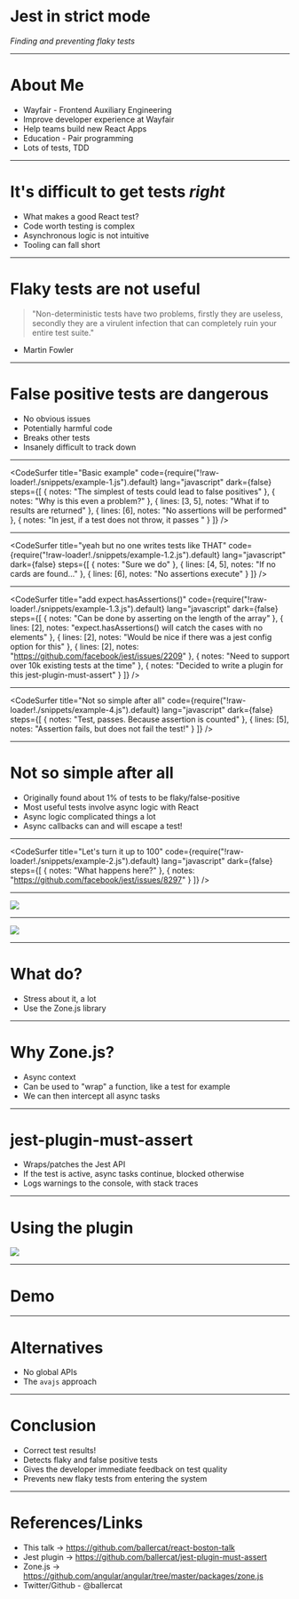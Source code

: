 

# Jest in strict mode

_Finding and preventing flaky tests_

---

# About Me

- Wayfair - Frontend Auxiliary Engineering
- Improve developer experience at Wayfair
- Help teams build new React Apps
- Education - Pair programming
- Lots of tests, TDD

---

# It's difficult to get tests _right_

- What makes a good React test?
- Code worth testing is complex
- Asynchronous logic is not intuitive
- Tooling can fall short

---

# Flaky tests are not useful

> "Non-deterministic tests have two problems, firstly they are useless, secondly they are a virulent infection that can completely ruin your entire test suite."

- Martin Fowler

---

# False positive tests are dangerous

- No obvious issues
- Potentially harmful code
- Breaks other tests
- Insanely difficult to track down

---

<CodeSurfer
  title="Basic example"
  code={require("!raw-loader!./snippets/example-1.js").default}
  lang="javascript"
  dark={false}
  steps={[
    { notes: "The simplest of tests could lead to false positives" },
    { notes: "Why is this even a problem?" },
    { lines: [3, 5], notes: "What if to results are returned" },
    { lines: [6], notes: "No assertions will be performed" },
    { notes: "In jest, if a test does not throw, it passes " }
  ]}
/>

---

<CodeSurfer
  title="yeah but no one writes tests like THAT"
  code={require("!raw-loader!./snippets/example-1.2.js").default}
  lang="javascript"
  dark={false}
  steps={[
    { notes: "Sure we do" },
    { lines: [4, 5], notes: "If no cards are found..." },
    { lines: [6], notes: "No assertions execute" }
  ]}
/>

---

<CodeSurfer
  title="add expect.hasAssertions()"
  code={require("!raw-loader!./snippets/example-1.3.js").default}
  lang="javascript"
  dark={false}
  steps={[
    { notes: "Can be done by asserting on the length of the array" },
    {
      lines: [2],
      notes: "expect.hasAssertions() will catch the cases with no elements"
    },
    {
      lines: [2],
      notes: "Would be nice if there was a jest config option for this"
    },
    { lines: [2], notes: "https://github.com/facebook/jest/issues/2209" },
    { notes: "Need to support over 10k existing tests at the time" },
    { notes: "Decided to write a plugin for this jest-plugin-must-assert" }
  ]}
/>

---

<CodeSurfer
  title="Not so simple after all"
  code={require("!raw-loader!./snippets/example-4.js").default}
  lang="javascript"
  dark={false}
  steps={[
    { notes: "Test, passes. Because assertion is counted" },
    { lines: [5], notes: "Assertion fails, but does not fail the test!" }
  ]}
/>

---

# Not so simple after all

- Originally found about 1% of tests to be flaky/false-positive
- Most useful tests involve async logic with React
- Async logic complicated things a lot
- Async callbacks can and will escape a test!

---

<CodeSurfer
  title="Let's turn it up to 100"
  code={require("!raw-loader!./snippets/example-2.js").default}
  lang="javascript"
  dark={false}
  steps={[
    { notes: "What happens here?" },
    { notes: "https://github.com/facebook/jest/issues/8297" }
  ]}
/>

---

![](./resources/nah.png)

---

![](./resources/explained.png)

---

# What do?

- Stress about it, a lot
- Use the Zone.js library

---

# Why Zone.js?

- Async context
- Can be used to "wrap" a function, like a test for example
- We can then intercept all async tasks

---

# jest-plugin-must-assert

- Wraps/patches the Jest API
- If the test is active, async tasks continue, blocked otherwise
- Logs warnings to the console, with stack traces

---

# Using the plugin

![](./resources/usage.png)

---

# Demo

---

# Alternatives

- No global APIs
- The `avajs` approach

---

# Conclusion

- Correct test results!
- Detects flaky and false positive tests
- Gives the developer immediate feedback on test quality
- Prevents new flaky tests from entering the system

---

# References/Links

- This talk -> https://github.com/ballercat/react-boston-talk
- Jest plugin -> https://github.com/ballercat/jest-plugin-must-assert
- Zone.js -> https://github.com/angular/angular/tree/master/packages/zone.js
- Twitter/Github - @ballercat
